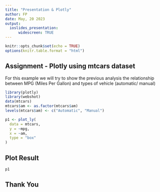 ```yaml
---
title: "Presentation & Plotly"
author: FP
date: May, 20 2023
output: 
  ioslides_presentation:
      widescreen: TRUE
---
```


```r
knitr::opts_chunk$set(echo = TRUE)
options(knitr.table.format = "html") 
```

## Assignment - Plotly using mtcars dataset

For this example we will try to show the previous analysis the relationship between MPG (Miles Per Gallon) and types of vehicle (automatic/ manual)
```r
library(plotly)
library(webshot)
data(mtcars)
mtcars$am <- as.factor(mtcars$am)
levels(mtcars$am) <- c("Automatic", "Manual")
```

```r
p1 <- plot_ly(
  data = mtcars,
  y = ~mpg,
  x = ~am,
  type = "box"
)
```

## Plot Result

```r
p1
```

## Thank You

